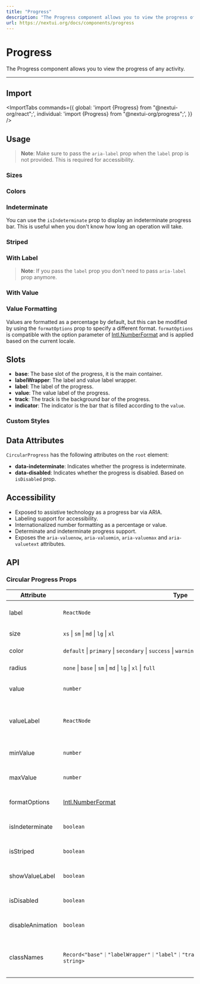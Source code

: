 ```yaml
---
title: "Progress"
description: "The Progress component allows you to view the progress of any activity."
url: https://nextui.org/docs/components/progress
---
```


# Progress

The Progress component allows you to view the progress of any activity.

<ComponentLinks component="progress" reactAriaHook="useProgressBar" />

---

## Import

<ImportTabs
  commands={{
    global: 'import {Progress} from "@nextui-org/react";',
    individual: 'import {Progress} from "@nextui-org/progress";',
  }}
/>

## Usage

<CodeDemo title="Usage" files={progressContent.usage} />

> **Note**: Make sure to pass the `aria-label` prop when the `label` prop is not provided. This is required for accessibility.

### Sizes

<CodeDemo title="Sizes" files={progressContent.sizes} />

### Colors

<CodeDemo title="Colors" files={progressContent.colors} />

### Indeterminate

You can use the `isIndeterminate` prop to display an indeterminate progress bar.
This is useful when you don't know how long an operation will take.

<CodeDemo title="Indeterminate" highlightedLines={7} files={progressContent.indeterminate} />

### Striped

<CodeDemo title="Striped" highlightedLines={6} files={progressContent.striped} />

### With Label

<CodeDemo title="With Label" files={progressContent.label} />

> **Note**: If you pass the `label` prop you don't need to pass `aria-label` prop anymore.

### With Value

<CodeDemo title="With Value" files={progressContent.value} />

### Value Formatting

Values are formatted as a percentage by default, but this can be modified by using the
`formatOptions` prop to specify a different format. `formatOptions` is compatible with the
option parameter of [Intl.NumberFormat](https://developer.mozilla.org/en-US/docs/Web/JavaScript/Reference/Global_Objects/Intl/NumberFormat) and is applied based on the current locale.

<CodeDemo title="Value Formatting" files={progressContent.valueFormatting} highlightedLines="10" />

## Slots

- **base**: The base slot of the progress, it is the main container.
- **labelWrapper**: The label and value label wrapper.
- **label**: The label of the progress.
- **value**: The value label of the progress.
- **track**: The track is the background bar of the progress.
- **indicator**: The indicator is the bar that is filled according to the `value`.

### Custom Styles

<CodeDemo title="Custom Styles" files={progressContent.customStyles} highlightedLines="9-13" />

## Data Attributes

`CircularProgress` has the following attributes on the `root` element:

- **data-indeterminate**:
  Indicates whether the progress is indeterminate.
- **data-disabled**:
  Indicates whether the progress is disabled. Based on `isDisabled` prop.

## Accessibility

- Exposed to assistive technology as a progress bar via ARIA.
- Labeling support for accessibility.
- Internationalized number formatting as a percentage or value.
- Determinate and indeterminate progress support.
- Exposes the `aria-valuenow`, `aria-valuemin`, `aria-valuemax` and `aria-valuetext` attributes.

## API

### Circular Progress Props

| Attribute        | Type                                                                                                                    | Description                                                | Default              |
| ---------------- | ----------------------------------------------------------------------------------------------------------------------- | ---------------------------------------------------------- | -------------------- |
| label            | `ReactNode`                                                                                                             | The content to display as the label.                       | -                    |
| size             | `xs` \| `sm` \| `md` \| `lg` \| `xl`                                                                                    | The size of the indicator.                                 | `md`                 |
| color            | `default` \| `primary` \| `secondary` \| `success` \| `warning` \| `danger`                                             | The color of the indicator.                                | `primary`            |
| radius           | `none` \| `base` \| `sm` \| `md` \| `lg` \| `xl` \| `full`                                                             | The progress border radius.                                | `full`               |
| value            | `number`                                                                                                                | The current value (controlled).                            | -                    |
| valueLabel       | `ReactNode`                                                                                                             | The content to display as the value's label (e.g. 1 of 4). | -                    |
| minValue         | `number`                                                                                                                | The smallest value allowed for the input.                  | `0`                  |
| maxValue         | `number`                                                                                                                | The largest value allowed for the input.                   | `100`                |
| formatOptions    | [Intl.NumberFormat](https://developer.mozilla.org/en-US/docs/Web/JavaScript/Reference/Global_Objects/Intl/NumberFormat) | The options to format the value.                           | `{style: 'percent'}` |
| isIndeterminate  | `boolean`                                                                                                               | Whether the progress is indeterminate.                     | `false`              |
| isStriped        | `boolean`                                                                                                               | Whether the progress is striped.                           | `false`              |
| showValueLabel   | `boolean`                                                                                                               | Whether to show the value label.                           | `true`               |
| isDisabled       | `boolean`                                                                                                               | Whether the progress is disabled.                          | `false`              |
| disableAnimation | `boolean`                                                                                                               | Whether to disable the animation.                          | `false`              |
| classNames       | `Record<"base"｜"labelWrapper"｜"label"｜"track"｜"value"｜"track"｜"indicator", string>`                               | Allows to set custom class names for the progress slots.   | -                    |
